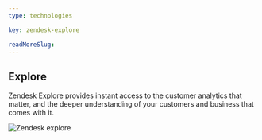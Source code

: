 ```yaml
---
type: technologies

key: zendesk-explore

readMoreSlug:
---
```


## Explore

Zendesk Explore provides instant access to the customer analytics that matter, and the deeper understanding of your customers and business that comes with it.

![Zendesk explore](./images/zendesk_screenshot_explore.png)

